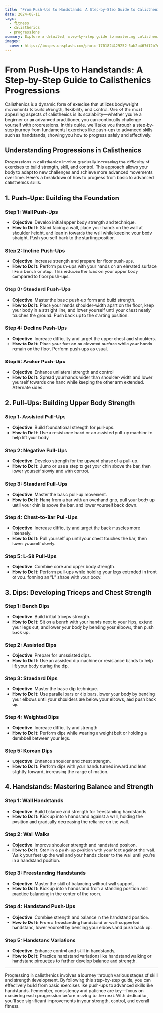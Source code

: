 ```yaml
---
title: "From Push-Ups to Handstands: A Step-by-Step Guide to Calisthenics Progressions"
date: 2024-08-11
tags:
  - fitness
  - calisthenics
  - progressions
summary: Explore a detailed, step-by-step guide to mastering calisthenics progressions, from basic push-ups to advanced handstands. Learn how to build strength, skill, and control through progressive training.
images:
  cover: https://images.unsplash.com/photo-1701824429252-5ab2b467612b?w=800&auto=format&fit=crop&q=60&ixlib=rb-4.0.3&ixid=M3wxMjA3fDB8MHxzZWFyY2h8MTB8fGhhbmRzdGFuZHxlbnwwfHwwfHx8MA%3D%3D
---
```


# From Push-Ups to Handstands: A Step-by-Step Guide to Calisthenics Progressions

Calisthenics is a dynamic form of exercise that utilizes bodyweight movements to build strength, flexibility, and control. One of the most appealing aspects of calisthenics is its scalability—whether you're a beginner or an advanced practitioner, you can continually challenge yourself with progressions. In this guide, we'll take you through a step-by-step journey from fundamental exercises like push-ups to advanced skills such as handstands, showing you how to progress safely and effectively.

## Understanding Progressions in Calisthenics

Progressions in calisthenics involve gradually increasing the difficulty of exercises to build strength, skill, and control. This approach allows your body to adapt to new challenges and achieve more advanced movements over time. Here's a breakdown of how to progress from basic to advanced calisthenics skills.

## 1. **Push-Ups: Building the Foundation**

### **Step 1: Wall Push-Ups**
- **Objective:** Develop initial upper body strength and technique.
- **How to Do It:** Stand facing a wall, place your hands on the wall at shoulder height, and lean in towards the wall while keeping your body straight. Push yourself back to the starting position.

### **Step 2: Incline Push-Ups**
- **Objective:** Increase strength and prepare for floor push-ups.
- **How to Do It:** Perform push-ups with your hands on an elevated surface like a bench or step. This reduces the load on your upper body compared to floor push-ups.

### **Step 3: Standard Push-Ups**
- **Objective:** Master the basic push-up form and build strength.
- **How to Do It:** Place your hands shoulder-width apart on the floor, keep your body in a straight line, and lower yourself until your chest nearly touches the ground. Push back up to the starting position.

### **Step 4: Decline Push-Ups**
- **Objective:** Increase difficulty and target the upper chest and shoulders.
- **How to Do It:** Place your feet on an elevated surface while your hands remain on the floor. Perform push-ups as usual.

### **Step 5: Archer Push-Ups**
- **Objective:** Enhance unilateral strength and control.
- **How to Do It:** Spread your hands wider than shoulder-width and lower yourself towards one hand while keeping the other arm extended. Alternate sides.

## 2. **Pull-Ups: Building Upper Body Strength**

### **Step 1: Assisted Pull-Ups**
- **Objective:** Build foundational strength for pull-ups.
- **How to Do It:** Use a resistance band or an assisted pull-up machine to help lift your body.

### **Step 2: Negative Pull-Ups**
- **Objective:** Develop strength for the upward phase of a pull-up.
- **How to Do It:** Jump or use a step to get your chin above the bar, then lower yourself slowly and with control.

### **Step 3: Standard Pull-Ups**
- **Objective:** Master the basic pull-up movement.
- **How to Do It:** Hang from a bar with an overhand grip, pull your body up until your chin is above the bar, and lower yourself back down.

### **Step 4: Chest-to-Bar Pull-Ups**
- **Objective:** Increase difficulty and target the back muscles more intensely.
- **How to Do It:** Pull yourself up until your chest touches the bar, then lower yourself slowly.

### **Step 5: L-Sit Pull-Ups**
- **Objective:** Combine core and upper body strength.
- **How to Do It:** Perform pull-ups while holding your legs extended in front of you, forming an “L” shape with your body.

## 3. **Dips: Developing Triceps and Chest Strength**

### **Step 1: Bench Dips**
- **Objective:** Build initial triceps strength.
- **How to Do It:** Sit on a bench with your hands next to your hips, extend your legs out, and lower your body by bending your elbows, then push back up.

### **Step 2: Assisted Dips**
- **Objective:** Prepare for unassisted dips.
- **How to Do It:** Use an assisted dip machine or resistance bands to help lift your body during the dip.

### **Step 3: Standard Dips**
- **Objective:** Master the basic dip technique.
- **How to Do It:** Use parallel bars or dip bars, lower your body by bending your elbows until your shoulders are below your elbows, and push back up.

### **Step 4: Weighted Dips**
- **Objective:** Increase difficulty and strength.
- **How to Do It:** Perform dips while wearing a weight belt or holding a dumbbell between your legs.

### **Step 5: Korean Dips**
- **Objective:** Enhance shoulder and chest strength.
- **How to Do It:** Perform dips with your hands turned inward and lean slightly forward, increasing the range of motion.

## 4. **Handstands: Mastering Balance and Strength**

### **Step 1: Wall Handstands**
- **Objective:** Build balance and strength for freestanding handstands.
- **How to Do It:** Kick up into a handstand against a wall, holding the position and gradually decreasing the reliance on the wall.

### **Step 2: Wall Walks**
- **Objective:** Improve shoulder strength and handstand position.
- **How to Do It:** Start in a push-up position with your feet against the wall. Walk your feet up the wall and your hands closer to the wall until you’re in a handstand position.

### **Step 3: Freestanding Handstands**
- **Objective:** Master the skill of balancing without wall support.
- **How to Do It:** Kick up into a handstand from a standing position and practice balancing in the center of the room.

### **Step 4: Handstand Push-Ups**
- **Objective:** Combine strength and balance in the handstand position.
- **How to Do It:** From a freestanding handstand or wall-supported handstand, lower yourself by bending your elbows and push back up.

### **Step 5: Handstand Variations**
- **Objective:** Enhance control and skill in handstands.
- **How to Do It:** Practice handstand variations like handstand walking or handstand pirouettes to further develop balance and strength.

---

Progressing in calisthenics involves a journey through various stages of skill and strength development. By following this step-by-step guide, you can effectively build from basic exercises like push-ups to advanced skills like handstands. Remember, consistency and patience are key—focus on mastering each progression before moving to the next. With dedication, you'll see significant improvements in your strength, control, and overall fitness.